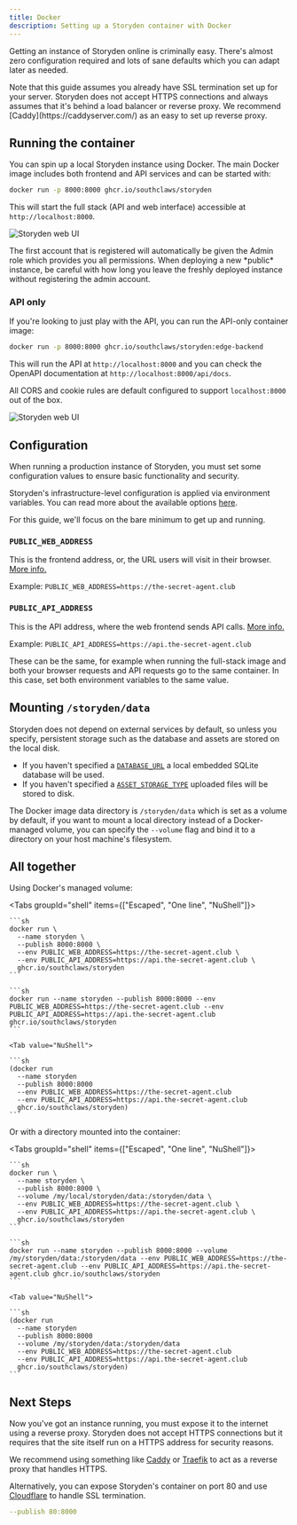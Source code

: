 ```yaml
---
title: Docker
description: Setting up a Storyden container with Docker
---
```



Getting an instance of Storyden online is criminally easy. There's almost zero configuration required and lots of sane defaults which you can adapt later as needed.

<Callout type="warn">
  Note that this guide assumes you already have SSL termination set up for your
  server. Storyden does not accept HTTPS connections and always assumes that
  it's behind a load balancer or reverse proxy. We recommend
  [Caddy](https://caddyserver.com/) as an easy to set up reverse proxy.
</Callout>

## Running the container

You can spin up a local Storyden instance using Docker. The main Docker image includes both frontend and API services and can be started with:

```sh
docker run -p 8000:8000 ghcr.io/southclaws/storyden
```

This will start the full stack (API and web interface) accessible at `http://localhost:8000`.

![Storyden web UI](/docs/introduction/local/browser_home.png)

<Callout type="warn">
  The first account that is registered will automatically be given the Admin
  role which provides you all permissions. When deploying a new *public*
  instance, be careful with how long you leave the freshly deployed instance
  without registering the admin account.
</Callout>

### API only

If you're looking to just play with the API, you can run the API-only container image:

```sh
docker run -p 8000:8000 ghcr.io/southclaws/storyden:edge-backend
```

This will run the API at `http://localhost:8000` and you can check the OpenAPI documentation at `http://localhost:8000/api/docs`.

All CORS and cookie rules are default configured to support `localhost:8000` out of the box.

![Storyden web UI](/docs/introduction/local/browser_docs.png)

## Configuration

When running a production instance of Storyden, you must set some configuration values to ensure basic functionality and security.

Storyden's infrastructure-level configuration is applied via environment variables. You can read more about the available options [here](/docs/operation/configuration).

For this guide, we'll focus on the bare minimum to get up and running.

### `PUBLIC_WEB_ADDRESS`

This is the frontend address, or, the URL users will visit in their browser. [More info.](/docs/operation/configuration#public_web_address)

Example: `PUBLIC_WEB_ADDRESS=https://the-secret-agent.club`

### `PUBLIC_API_ADDRESS`

This is the API address, where the web frontend sends API calls. [More info.](/docs/operation/configuration#public_api_address)

Example: `PUBLIC_API_ADDRESS=https://api.the-secret-agent.club`

<Callout>
  These can be the same, for example when running the full-stack image and both
  your browser requests and API requests go to the same container. In this case,
  set both environment variables to the same value.
</Callout>

## Mounting `/storyden/data`

Storyden does not depend on external services by default, so unless you specify, persistent storage such as the database and assets are stored on the local disk.

- If you haven't specified a [`DATABASE_URL`](/docs/operation/configuration#database_url) a local embedded SQLite database will be used.
- If you haven't specified a [`ASSET_STORAGE_TYPE`](/docs/operation/configuration#asset_storage_type) uploaded files will be stored to disk.

The Docker image data directory is `/storyden/data` which is set as a volume by default, if you want to mount a local directory instead of a Docker-managed volume, you can specify the `--volume` flag and bind it to a directory on your host machine's filesystem.

## All together

Using Docker's managed volume:

<Tabs groupId="shell" items={["Escaped", "One line", "NuShell"]}>
  <Tab value="Escaped">

    ```sh
    docker run \
      --name storyden \
      --publish 8000:8000 \
      --env PUBLIC_WEB_ADDRESS=https://the-secret-agent.club \
      --env PUBLIC_API_ADDRESS=https://api.the-secret-agent.club \
      ghcr.io/southclaws/storyden
    ```

  </Tab>

  <Tab value="One line">

    ```sh
    docker run --name storyden --publish 8000:8000 --env PUBLIC_WEB_ADDRESS=https://the-secret-agent.club --env PUBLIC_API_ADDRESS=https://api.the-secret-agent.club ghcr.io/southclaws/storyden
    ```

  </Tab>

    <Tab value="NuShell">

    ```sh
    (docker run
      --name storyden
      --publish 8000:8000
      --env PUBLIC_WEB_ADDRESS=https://the-secret-agent.club
      --env PUBLIC_API_ADDRESS=https://api.the-secret-agent.club
      ghcr.io/southclaws/storyden)
    ```

  </Tab>

</Tabs>

Or with a directory mounted into the container:

<Tabs groupId="shell" items={["Escaped", "One line", "NuShell"]}>
  <Tab value="Escaped">

    ```sh
    docker run \
      --name storyden \
      --publish 8000:8000 \
      --volume /my/local/storyden/data:/storyden/data \
      --env PUBLIC_WEB_ADDRESS=https://the-secret-agent.club \
      --env PUBLIC_API_ADDRESS=https://api.the-secret-agent.club \
      ghcr.io/southclaws/storyden
    ```

  </Tab>

  <Tab value="One line">

    ```sh
    docker run --name storyden --publish 8000:8000 --volume /my/storyden/data:/storyden/data --env PUBLIC_WEB_ADDRESS=https://the-secret-agent.club --env PUBLIC_API_ADDRESS=https://api.the-secret-agent.club ghcr.io/southclaws/storyden
    ```

  </Tab>

    <Tab value="NuShell">

    ```sh
    (docker run
      --name storyden
      --publish 8000:8000
      --volume /my/storyden/data:/storyden/data
      --env PUBLIC_WEB_ADDRESS=https://the-secret-agent.club
      --env PUBLIC_API_ADDRESS=https://api.the-secret-agent.club
      ghcr.io/southclaws/storyden)
    ```

  </Tab>

</Tabs>

## Next Steps

Now you've got an instance running, you must expose it to the internet using a reverse proxy. Storyden does not accept HTTPS connections but it requires that the site itself run on a HTTPS address for security reasons.

We recommend using something like [Caddy](https://caddyserver.com/) or [Traefik](https://traefik.io/) to act as a reverse proxy that handles HTTPS.

Alternatively, you can expose Storyden's container on port 80 and use [Cloudflare](https://www.cloudflare.com/en-gb/learning/cdn/glossary/reverse-proxy/) to handle SSL termination.

```yaml
--publish 80:8000
```
